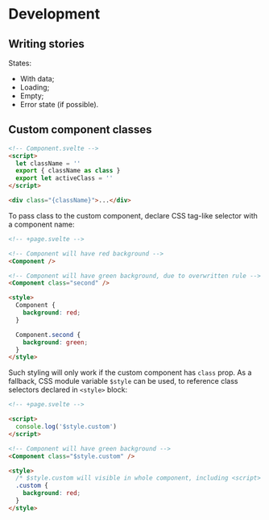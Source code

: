 # Development

## Writing stories

States:

- With data;
- Loading;
- Empty;
- Error state (if possible).

## Custom component classes

```html
<!-- Component.svelte -->
<script>
  let className = ''
  export { className as class }
  export let activeClass = ''
</script>

<div class="{className}">...</div>
```

To pass class to the custom component, declare CSS tag-like selector with a component name:

```html
<!-- +page.svelte -->

<!-- Component will have red background -->
<Component />

<!-- Component will have green background, due to overwritten rule -->
<Component class="second" />

<style>
  Component {
    background: red;
  }

  Component.second {
    background: green;
  }
</style>
```

Such styling will only work if the custom component has `class` prop. As a fallback, CSS module variable `$style` can be used, to reference class selectors declared in `<style>` block:

```html
<!-- +page.svelte -->

<script>
  console.log('$style.custom')
</script>

<!-- Component will have green background -->
<Component class="$style.custom" />

<style>
  /* $style.custom will visible in whole component, including <script> tag */
  .custom {
    background: red;
  }
</style>
```
